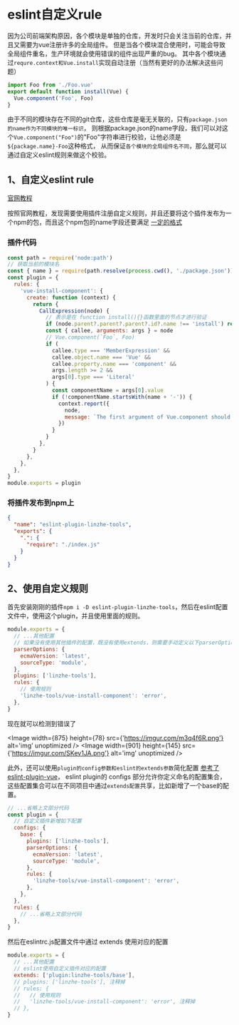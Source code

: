 # eslint自定义rule

因为公司前端架构原因，各个模块是单独的仓库，开发时只会关注当前的仓库，并且又需要为vue注册许多的全局组件。
但是当各个模块混合使用时，可能会导致全局组件重名，生产环境就会使用错误的组件出现严重的bug。
其中各个模块通过`requre.context和Vue.install`实现自动注册（当然有更好的办法解决这些问题）

```js filename="index.js"
import Foo from './Foo.vue'
export default function install(Vue) {
  Vue.component('Foo', Foo)
}
```

由于不同的模块存在不同的git仓库，这些仓库是毫无关联的，只有`package.json的name作为不同模块的唯一标识`，
则根据package.json的name字段，我们可以对这个`Vue.component("Foo")`的"Foo"字符串进行校验，让他必须是`${package.name}-Foo`这种格式，
从而保证`各个模块的全局组件名不同`，那么就可以通过自定义eslint规则来做这个校验。

## 1、自定义eslint rule

[官网教程](https://eslint.org/docs/latest/extend/custom-rule-tutorial#the-custom-rule)

按照官网教程，发现需要使用插件注册自定义规则，并且还要将这个插件发布为一个npm的包，而且这个npm包的name字段还要满足
[一定的格式](https://eslint.org/docs/latest/use/configure/plugins#naming-convention)

### 插件代码

```js filename="index.js"
const path = require('node:path')
// 获取当前的模块名
const { name } = require(path.resolve(process.cwd(), './package.json'))
const plugin = {
  rules: {
    'vue-install-component': {
      create: function (context) {
        return {
          CallExpression(node) {
            // 表示是在 function install(){}函数里面的节点才进行验证
            if (node.parent?.parent?.parent?.id?.name !== 'install') return
            const { callee, arguments: args } = node
            // Vue.component(`Foo`, Foo)
            if (
              callee.type === 'MemberExpression' &&
              callee.object.name === 'Vue' &&
              callee.property.name === 'component' &&
              args.length >= 2 &&
              args[0].type === 'Literal'
            ) {
              const componentName = args[0].value
              if (!componentName.startsWith(name + '-')) {
                context.report({
                  node,
                  message: `The first argument of Vue.component should start with "${name}-".`,
                })
              }
            }
          },
        }
      },
    },
  },
}
module.exports = plugin
```

### 将插件发布到npm上

```json filename="package.json"
{
  "name": "eslint-plugin-linzhe-tools",
  "exports": {
    ".": {
      "require": "./index.js"
    }
  }
}
```

## 2、使用自定义规则

首先安装刚刚的插件`npm i -D eslint-plugin-linzhe-tools`，然后在eslint配置文件中，使用这个plugin，并且使用里面的规则。

```js filename=".eslintrc.js"
module.exports = {
  // ...其他配置
  // 如果没有使用其他插件的配置，既没有使用extends，则需要手动定义以下parserOptions配置
  parserOptions: {
    ecmaVersion: 'latest',
    sourceType: 'module',
  },
  plugins: ['linzhe-tools'],
  rules: {
    // 使用规则
    'linzhe-tools/vue-install-component': 'error',
  },
}
```

现在就可以检测到错误了

<Image
  width={875}
  height={78}
  src={'https://imgur.com/m3q4f6R.png'}
  alt='img'
  unoptimized
/>
<Image
  width={901}
  height={145}
  src={'https://imgur.com/SKev1JA.png'}
  alt='img'
  unoptimized
/>

此外，还可以使用`plugin的config参数和eslint的extends参数`简化配置
[参考了eslint-plugin-vue](https://github.com/vuejs/eslint-plugin-vue/blob/master/lib/configs/base.js)，
eslint plugin的 configs 部分允许你定义命名的配置集合，这些配置集合可以在不同项目中通过`extends配置`共享，比如新增了一个base的配置。

```js filename="index.js"
// ...省略上文部分代码
const plugin = {
  // 自定义插件新增如下配置
  configs: {
    base: {
      plugins: ['linzhe-tools'],
      parserOptions: {
        ecmaVersion: 'latest',
        sourceType: 'module',
      },
      rules: {
        'linzhe-tools/vue-install-component': 'error',
      },
    },
  },
  rules: {
    // ...省略上文部分代码
  },
}
```

然后在eslintrc.js配置文件中通过 extends 使用对应的配置

```js filename=".eslintrc.js"
module.exports = {
  // ...其他配置
  // eslint使用自定义插件对应的配置
  extends: ['plugin:linzhe-tools/base'],
  // plugins: ['linzhe-tools'], 注释掉
  // rules: {
  //   // 使用规则
  //   'linzhe-tools/vue-install-component': 'error', 注释掉
  // },
}
```
